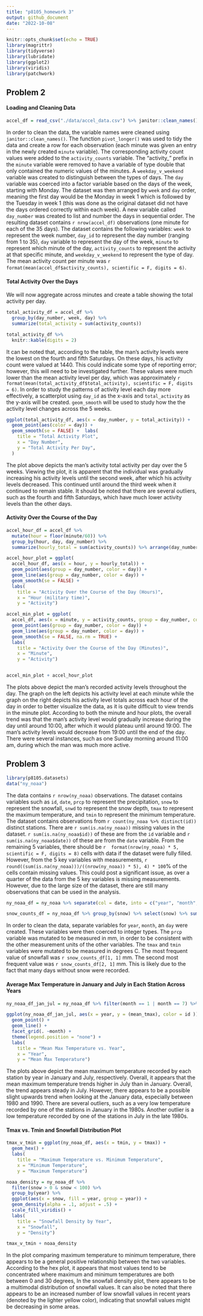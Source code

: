 ```yaml
---
title: "p8105_homework 3"
output: github_document
date: "2022-10-08"
---
```


```r
knitr::opts_chunk$set(echo = TRUE)
library(magrittr)
library(tidyverse)
library(lubridate)
library(ggplot2)
library(viridis)
library(patchwork)
```

## Problem 2

#### Loading and Cleaning Data
```r
accel_df = read_csv("./data/accel_data.csv") %>% janitor::clean_names() %>% pivot_longer(-c(week, day_id, day), names_to = "minute", values_to = "activity_counts") %>% mutate(minute = as.double(gsub('[activity_]', '', minute))) %>% mutate(weekday_v_weekend = ifelse(day == "Saturday" | day == "Sunday", "Weekend", "Weekday")) %>% mutate(day = factor(day, levels = c("Monday", "Tuesday", "Wednesday", "Thursday", "Friday", "Saturday", "Sunday")), weekday_v_weekend = as.factor(weekday_v_weekend)) %>% arrange(week, day) %>% group_by(week, day) %>% mutate(day_number = as.factor(cur_group_id()))
```

In order to clean the data, the variable names were cleaned using `janitor::clean_names()`. The function `pivot_longer()` was used to tidy the data and create a row for each observation (each minute was given an entry in the newly created `minute` variable). The corresponding activity count values were added to the `activity_counts` variable. The "activity_" prefix in the `minute` variable were removed to have a variable of type double that only contained the numeric values of the minutes. A `weekday_v_weekend` variable was created to distinguish between the types of days. The `day` variable was coerced into a factor variable based on the days of the week, starting with Monday. The dataset was then arranged by `week` and `day` order, meaning the first day would be the Monday in week 1 which is followed by the Tuesday in week 1 (this was done as the original dataset did not have the days ordered correctly within each week). A new variable called `day_number` was created to list and number the days in sequential order. The resulting dataset contains `r nrow(accel_df)` observations (one minute for each of the 35 days). The dataset contains the following variables: `week` to represent the week number, `day_id` to represent the day number (ranging from 1 to 35), `day` variable to represent the day of the week, `minute` to represent which minute of the day, `activity_counts` to represent the activity at that specific minute, and `weekday_v_weekend` to represent the type of day. The mean activity count per minute was `r format(mean(accel_df$activity_counts), scientific = F, digits = 6)`. 

#### Total Activity Over the Days
We will now aggregate across minutes and create a table showing the total activity per day.
```r
total_activity_df = accel_df %>%
  group_by(day_number, week, day) %>%
  summarize(total_activity = sum(activity_counts))

total_activity_df %>%
  knitr::kable(digits = 2)
```

It can be noted that, according to the table, the man's activity levels were the lowest on the fourth and fifth Saturdays. On these days, his activity count were valued at 1440. This could indicate some type of reporting error; however, this will need to be investigated further. These values were much lower than the mean activity level per day, which was approximately `r format(mean(total_activity_df$total_activity), scientific = F, digits = 6)`. In order to study the patterns of activity level each day more effectively, a scatterplot using `day_id` as the x-axis and `total_activity` as the y-axis will be created. `geom_smooth` will be used to study how the the activity level changes across the 5 weeks.

```r
ggplot(total_activity_df, aes(x = day_number, y = total_activity)) + 
  geom_point(aes(color = day)) +
  geom_smooth(se = FALSE) +  labs(
    title = "Total Activity Plot",
    x = "Day Number",
    y = "Total Activity Per Day",
  )
```
The plot above depicts the man's activity total activity per day over the 5 weeks. Viewing the plot, it is apparent that the individual was gradually increasing his activity levels until the second week, after which his activity levels decreased. This continued until around the third week when it continued to remain stable. It should be noted that there are several outliers, such as the fourth and fifth Saturdays, which have much lower activity levels than the other days. 

#### Activity Over the Course of the Day
```r
accel_hour_df = accel_df %>% 
  mutate(hour = floor(minute/60)) %>% 
  group_by(hour, day, day_number) %>% 
  summarize(hourly_total = sum(activity_counts)) %>% arrange(day_number)

accel_hour_plot = ggplot(
  accel_hour_df, aes(x = hour, y = hourly_total)) +
  geom_point(aes(group = day_number, color = day)) +
  geom_line(aes(group = day_number, color = day)) +
  geom_smooth(se = FALSE) +
  labs(
    title = "Activity Over the Course of the Day (Hours)",
    x = "Hour (military time)",
    y = "Activity")

accel_min_plot = ggplot(
  accel_df, aes(x = minute, y = activity_counts, group = day_number, color = day)) + 
  geom_point(aes(group = day_number, color = day)) +
  geom_line(aes(group = day_number, color = day)) +
  geom_smooth(se = FALSE, na.rm = TRUE) +
  labs(
    title = "Activity Over the Course of the Day (Minutes)",
    x = "Minute",
    y = "Activity")


accel_min_plot + accel_hour_plot
```

The plots above depict the man's recorded activity levels throughout the day. The graph on the left depicts his activity level at each minute while the graph on the right depicts his activity level totals across each hour of the day in order to better visualize the data, as it is quite difficult to view trends in the minute plot. According to both the minute and hour plots, the overall trend was that the man's activity level would gradually increase during the day until around 10:00, after which it would plateau until around 19:00. The man's activity levels would decrease from 19:00 until the end of the day. There were several instances, such as one Sunday morning around 11:00 am, during which the man was much more active. 

## Problem 3

```r
library(p8105.datasets)
data("ny_noaa")
```
The data contains `r nrow(ny_noaa)` observations. The dataset contains variables such as `id`, `date`, `prcp` to represent the precipitation, `snow` to represent the snowfall, `snwd` to represent the snow depth, `tmax` to represent the maximum temperature, and `tmin` to represent the minimum temperature. The dataset contains observations from `r count(ny_noaa %>% distinct(id))` distinct stations. There are `r sum(is.na(ny_noaa))` missing values in the dataset. `r sum(is.na(ny_noaa$id))` of these are from the `id` variable and `r sum(is.na(ny_noaa$date))` of these are from the `date` variable. From the remaining 5 variables, there should be `r  format(nrow(ny_noaa) * 5, scientific = F, digits = 8)` cells with data if the dataset were fully filled. However, from the 5 key variables with measurements, `r round((sum(is.na(ny_noaa)))/((nrow(ny_noaa)) * 5), 4) * 100`% of the cells contain missing values. This could post a significant issue, as over a quarter of the data from the 5 key variables is missing measurements. However, due to the large size of the dataset, there are still many observations that can be used in the analysis.

```r
ny_noaa_df = ny_noaa %>% separate(col = date, into = c("year", "month", "day")) %>% mutate(year = as.integer(year), month = as.integer(month), day = as.integer(day)) %>% mutate(prcp = prcp/10, tmax = as.numeric(tmax)/10, tmin = as.numeric(tmin)/10)

snow_counts_df = ny_noaa_df %>% group_by(snow) %>% select(snow) %>% summarize(count = n()) %>% arrange(-count)
```
In order to clean the data, separate variables for `year`, `month`, an `day` were created. These variables were then coerced to integer types. The `prcp` variable was mutated to be measured in mm, in order to be consistent with the other measurement units of the other variables. The `tmax` and `tmin` variables were mutated to be measured in degrees C. The most frequent value of snowfall was `r snow_counts_df[1, 1]` mm. The second most frequent value was `r snow_counts_df[2, 1]` mm. This is likely due to the fact that many days without snow were recorded. 

#### Average Max Temperature in January and July in Each Station Across Years
```r
ny_noaa_df_jan_jul = ny_noaa_df %>% filter(month == 1 | month == 7) %>% group_by(id, month, year) %>% drop_na(tmax) %>% summarize(mean_tmax = mean(tmax, na.rm = FALSE)) %>% mutate(month = ifelse(month == 1, "January", "July"))

ggplot(ny_noaa_df_jan_jul, aes(x = year, y = (mean_tmax), color = id )) + 
  geom_point() +
  geom_line() + 
  facet_grid(. ~month) +   
  theme(legend.position = "none") +
  labs(
    title = "Mean Max Temperature vs. Year",
    x = "Year",
    y = "Mean Max Temperature")
```
The plots above depict the mean maximum temperature recorded by each station by year in January and July, respectively. Overall, it appears that the mean maximum temperature trends higher in July than in January. Overall, the trend appears steady in July. However, there appears to be a possible slight upwards trend when looking at the January data, especially between 1980 and 1990. There are several outliers, such as a very low temperature recorded by one of the stations in January in the 1980s. Another outlier is a low temperature recorded by one of the stations in July in the late 1980s. 


#### Tmax vs. Tmin and Snowfall Distribution Plot
```r
tmax_v_tmin = ggplot(ny_noaa_df, aes(x = tmin, y = tmax)) + 
  geom_hex() +
  labs(
    title = "Maximum Temperature vs. Minimum Temperature",
    x = "Minimum Temperature",
    y = "Maximum Temperature")

noaa_density = ny_noaa_df %>% 
  filter(snow > 0 & snow < 100) %>% 
  group_by(year) %>%
  ggplot(aes(x = snow, fill = year, group = year)) + 
  geom_density(alpha = .1, adjust = .5) +
  scale_fill_viridis() +
  labs(
    title = "Snowfall Density by Year",
    x = "Snowfall",
    y = "Density")

tmax_v_tmin + noaa_density
```
In the plot comparing maximum temperature to minimum temperature, there appears to be a general positive relationship between the two variables. According to the hex plot, it appears that most values tend to be concentrated where maximum and minimum temperatures are both between 0 and 30 degrees, In the snowfall density plot, there appears to be a multimodal distribution of snowfall values. It can also be noted that there appears to be an increased number of low snowfall values in recent years (denoted by the lighter yellow color), indicating that snowfall values might be decreasing in some areas.







